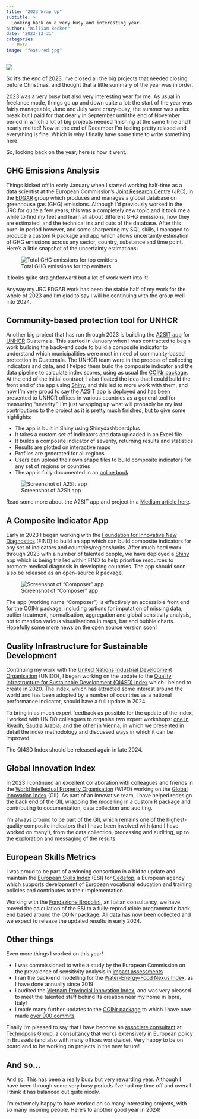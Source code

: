 ```yaml
---
title: "2023 Wrap Up"
subtitle: >
  Looking back on a very busy and interesting year.
author: "William Becker"
date: "2023-12-31"
categories: 
  - Meta
image: "featured.jpg"
---
```


![](featured.jpg)

So it's the end of 2023, I've closed all the big projects that needed closing before Christmas, and thought that a little summary of the year was in order.

2023 was a very busy but also very interesting year for me. As usual in freelance mode, things go up and down quite a lot: the start of the year was fairly manageable, June and July were crazy-busy, the summer was a nice break but I paid for that dearly in September until the end of November period in which a lot of big projects needed finishing at the same time and I nearly melted! Now at the end of December I'm feeling pretty relaxed and everything is fine. Which is why I finally have some time to write something here.

So, looking back on the year, here is how it went.

## GHG Emissions Analysis

Things kicked off in early January when I started working half-time as a data scientist at the European Commission's [Joint Research Centre](https://commission.europa.eu/about-european-commission/departments-and-executive-agencies/joint-research-centre_en) (JRC), in the [EDGAR](https://edgar.jrc.ec.europa.eu/) group which produces and manages a global database on greenhouse gas (GHG) emissions. Although I'd previously worked in the JRC for quite a few years, this was a completely new topic and it took me a while to find my feet and learn all about different GHG emissions, how they are estimated, and the technical ins and outs of the database. After this burn-in period however, and some sharpening my SQL skills, I managed to produce a custom R package and app which allows uncertainty estimation of GHG emissions across any sector, country, substance and time point. Here's a little snapshot of the uncertainty estimations:

![Total GHG emissions for top emitters](GHG_totals_top_emitters_with_unc.png)

It looks quite straightforward but a lot of work went into it!

Anyway my JRC EDGAR work has been the stable half of my work for the whole of 2023 and I'm glad to say I will be continuing with the group well into 2024.

## Community-based protection tool for UNHCR

Another big project that has run through 2023 is building the [A2SIT app](https://github.com/UNHCR-Guatemala/A2SIT) for [UNHCR](https://www.unhcr.org/) Guatemala. This started in January when I was contracted to begin work building the back-end code to build a composite indicator to understand which municipalities were most in need of community-based protection in Guatemala. The UNHCR team were in the process of collecting indicators and data, and I helped them build the composite indicator and the data pipeline to calculate index scores, using as usual the [COINr package](https://bluefoxr.github.io/COINr/). At the end of the initial contract, I also floated the idea that I could build the front end of the app using [Shiny](https://shiny.posit.co/), and this led to more work with them, and now I'm very proud to say the A2SIT app is deployed and has been presented to UNHCR offices in various countries as a general tool for measuring "severity". I'm just wrapping up what will probably be my last contributions to the project as it is pretty much finished, but to give some highlights:

- The app is built in Shiny using Shinydashboardplus
- It takes a custom set of indicators and data uploaded in an Excel file
- It builds a composite indicator of severity, returning results and statistics
- Results are plotted on interactive maps
- Profiles are generated for all regions
- Users can upload their own shape files to build composite indicators for any set of regions or countries
- The app is fully documented in an [online book](https://unhcr-guatemala.github.io/A2SIT/book/index.html)

![Screenshot of A2SIt app](A2SIT_screenshot.png)

Read some more about the A2SIT app and project in a [Medium article here](https://medium.com/unhcr-innovation-service/everything-all-at-the-same-time-6f554c74f586).

## A Composite Indicator App

Early in 2023 I began working with the [Foundation for Innovative New Diagnostics](https://www.finddx.org/) (FIND) to build an app which can build composite indicators for any set of indicators and countries/regions/units. After much hard work through 2023 with a number of talented people, we have deployed a [Shiny](https://shiny.posit.co/) app which is being trialled within FIND to help prioritise resources to promote medical diagnosis in developing countries. The app should soon also be released as an open-source R package.

![Screenshot of "Composer" app](findapp_screenshot.png)

The app (working name "Composer") is effectively an accessible front end for the COINr package, including options for imputation of missing data, outlier treatment, normalisation, aggregation and global sensitivity analysis, not to mention various visualisations in maps, bar and bubble charts. Hopefully some more news on the open source version soon!

## Quality Infrastructure for Sustainable Development

Continuing my work with the [United Nations Industrial Development Organisation](https://www.unido.org/) (UNIDO), I began working on the update to the [Quality Infrastructure for Sustainable Development (QI4SD) Index](https://hub.unido.org/qi4sd/) which I helped to create in 2020. The index, which has attracted some interest around the world and has been adopted by a number of countries as a national performance indicator, should have a full update in 2024.

To bring in as much expert feedback as possible for the update of the index, I worked with UNIDO colleagues to organise two expert workshops: [one in Riyadh, Saudia Arabia](https://www.willbecker.me/post/2023-10-10_ksa_workshop/); and [the other in Vienna](https://www.willbecker.me/post/2023-11-10_vienna_workshop/); in which we presented in detail the index methodology and discussed ways in which it can be improved.

The QI4SD Index should be released again in late 2024.

## Global Innovation Index

In 2023 I continued an excellent collaboration with colleagues and friends in the [World Intellectual Property Organisation](https://www.wipo.int/portal/en/index.html) (WIPO) working on the [Global Innovation Index](https://www.wipo.int/global_innovation_index/en/) (GII). As part of an innovative team, I have helped redesign the back end of the GII, wrapping the modelling in a custom R package and contributing to documentation, data collection and auditing.

I'm always pround to be part of the GII, which remains one of the highest-quality composite indicators that I have been involved with (and I have worked on many!), from the data collection, processing and auditing, up to the exploration and messaging of the results.

## European Skills Metrics

I was proud to be part of a winning consortium in a bid to update and maintain the [European Skills Index](https://www.cedefop.europa.eu/en/tools/european-skills-index) (ESI) for [Cedefop](https://www.cedefop.europa.eu/en), a European agency which supports development of European vocational education and training policies and contributes to their implementation.

Working with the [Fondazione Brodolini](https://www.fondazionebrodolini.it/), an Italian consultancy, we have moved the calculation of the ESI to a fully-reproducible programmatic back end based around the [COINr package](https://bluefoxr.github.io/COINr/). All data has now been collected and we expect to release the updated results in early 2024.

## Other things

Even more things I worked on this year!

- I was commissioned to write a study by the European Commission on the prevalence of sensitivity analysis in [impact assessments](https://commission.europa.eu/law/law-making-process/planning-and-proposing-law/impact-assessments_en)
- I ran the back-end modelling for the [Water-Energy-Food Nexus Index](https://wefnexusindex.org/), as I have done annually since 2019
- I audited the [Vietnam Provincial Innovation Index](https://vietnamnews.vn/opinion/1479577/viet-nam-takes-local-approach-to-innovation-based-growth.html), and was very pleased to meet the talented staff behind its creation near my home in Ispra, Italy!
- I made many further updates to the [COINr package](https://bluefoxr.github.io/COINr/) to which I have now made [over 900 commits](https://github.com/bluefoxr/COINr/commits/master/)

Finally I'm pleased to say that I have become an [associate consultant](https://www.technopolis-group.com/expert/william-becker/) at [Technopolis Group](https://www.technopolis-group.com/), a consultancy that works extensively in European policy in Brussels (and also with many offices worldwide). Very happy to be on board and to be working on projects in the new future!

## And so...

And so. This has been a really busy but very rewarding year. Although I have been through some very busy periods I've had my time off and overall I think it has balanced out quite nicely.

I'm extremely happy to have worked on so many interesting projects, with so many inspiring people. Here's to another good year in 2024!
